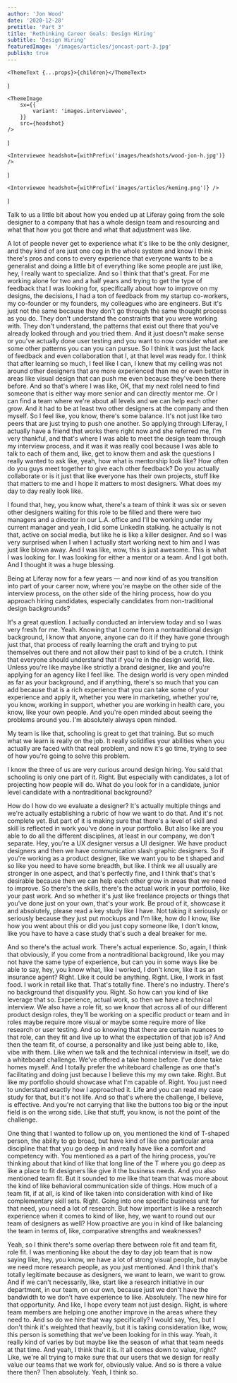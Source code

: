 ```yaml
---
author: 'Jon Wood'
date: '2020-12-28'
pretitle: 'Part 3'
title: 'Rethinking Career Goals: Design Hiring'
subtitle: 'Design Hiring'
featuredImage: '/images/articles/joncast-part-3.jpg'
publish: true
---
```



	<ThemeText {...props}>{children}</ThemeText>
)

	<ThemeImage
		sx={{
			variant: 'images.interviewee',
		}}
		src={headshot}
	/>
)

	<Interviewee headshot={withPrefix('images/headshots/wood-jon-h.jpg')} />
)

	<Interviewee headshot={withPrefix('images/articles/keming.png')} />
)


<Keming />

Talk to us a little bit about how you ended up at Liferay going from the sole designer to a company that has a whole design team and resourcing and what that how you got there and what that adjustment was like.

<Jon />

A lot of people never get to experience what it's like to be the only designer, and they kind of are just one cog in the whole system and know I think there's pros and cons to every experience that everyone wants to be a generalist and doing a little bit of everything like some people are just like, hey, I really want to specialize. And so I think that that's great. For me working alone for two and a half years and trying to get the type of feedback that I was looking for, specifically about how to improve on my designs, the decisions, I had a ton of feedback from my startup co-workers, my co-founder or my founders, my colleagues who are engineers. But it's just not the same because they don't go through the same thought process as you do. They don't understand the constraints that you were working with. They don't understand, the patterns that exist out there that you've already looked through and you tried them. And it just doesn't make sense or you've actually done user testing and you want to now consider what are some other patterns you can you can pursue. So I think it was just the lack of feedback and even collaboration that I, at that level was ready for. I think that after learning so much, I feel like I can, I knew that my ceiling was not around other designers that are more experienced than me or even better in areas like visual design that can push me even because they've been there before. And so that's where I was like, OK, that my next roleI need to find someone that is either way more senior and can directly mentor me. Or I can find a team where we're about all levels and we can help each other grow. And it had to be at least two other designers at the company and then myself. So I feel like, you know, there's some balance. It's not just like two peers that are just trying to push one another. So applying through Liferay, I actually have a friend that works there right now and she referred me, I'm very thankful, and that's where I was able to meet the design team through my interview process, and it was it was really cool because I was able to talk to each of them and, like, get to know them and ask the questions I really wanted to ask like, yeah, how what is mentorship look like? How often do you guys meet together to give each other feedback? Do you actually collaborate or is it just that like everyone has their own projects, stuff like that matters to me and I hope it matters to most designers. What does my day to day really look like.

I found that, hey, you know what, there's a team of think it was six or seven other designers waiting for this role to be filled and there were two managers and a director in our L.A. office and I'll be working under my current manager and yeah, I did some LinkedIn stalking. he actually is not that, active on social media, but like he is like a killer designer. And so I was very surprised when I when I actually start working next to him and I was just like blown away. And I was like, wow, this is just awesome. This is what I was looking for. I was looking for either a mentor or a team. And I got both. And I thought it was a huge blessing.

<Keming />

Being at Liferay now for a few years — and now kind of as you transition into part of your career now, where you're maybe on the other side of the interview process, on the other side of the hiring process, how do you approach hiring candidates, especially candidates from non-traditional design backgrounds?

<Jon />

It's a great question. I actually conducted an interview today and so I was very fresh for me. Yeah. Knowing that I come from a nontraditional design background, I know that anyone, anyone can do it if they have gone through just that, that process of really learning the craft and trying to put themselves out there and not allow their past to kind of be a crutch. I think that everyone should understand that if you're in the design world, like. Unless you're like maybe like strictly a brand designer, like and you're applying for an agency like I feel like. The design world is very open minded as far as your background, and if anything, there's so much that you can add because that is a rich experience that you can take some of your experience and apply it, whether you were in marketing, whether you're, you know, working in support, whether you are working in health care, you know, like your own people. And you're open minded about seeing the problems around you. I'm absolutely always open minded.

My team is like that, schooling is great to get that training. But so much what we learn is really on the job. It really solidifies your abilities when you actually are faced with that real problem, and now it's go time, trying to see of how you're going to solve this problem.

<Keming />

I know the three of us are very curious around design hiring. You said that schooling is only one part of it. Right. But especially with candidates, a lot of projecting how people will do. What do you look for in a candidate, junior level candidate with a nontraditional background?

<Jon />

How do I how do we evaluate a designer? It's actually multiple things and we're actually establishing a rubric of how we want to do that. And it's not complete yet. But part of it is making sure that there's a level of skill and skill is reflected in work you've done in your portfolio. But also like are you able to do all the different disciplines, at least in our company, we don't separate. Hey, you're a UX designer versus a UI designer. We have product designers and then we have communication slash graphic designers. So if you're working as a product designer, like we want you to be t shaped and so like you need to have some breadth, but like. I think we all usually are stronger in one aspect, and that's perfectly fine, and I think that's that's desirable because then we can help each other grow in areas that we need to improve. So there's the skills, there's the actual work in your portfolio, like your past work. And so whether it's just like freelance projects or things that you've done just on your own, that's your work. Be proud of it, showcase it and absolutely, please read a key study like I have. Not taking it seriously or seriously because they just put mockups and I'm like, how do I know, like how you went about this or did you just copy someone like, I don't know, like you have to have a case study that's such a deal breaker for me.

And so there's the actual work. There's actual experience. So, again, I think that obviously, if you come from a nontraditional background, like you may not have the same type of experience, but can you in some ways like be able to say, hey, you know what, like I worked, I don't know, like it as an insurance agent? Right. Like it could be anything. Right. Like, I work in fast food. I work in retail like that. That's totally fine. There's no industry. There's no background that disqualify you. Right. So how can you kind of like leverage that so. Experience, actual work, so then we have a technical interview. We also have a role fit, so we know that across all of our different product design roles, they'll be working on a specific product or team and in roles maybe require more visual or maybe some require more of like research or user testing. And so knowing that there are certain nuances to that role, can they fit and live up to what the expectation of that job is? And then the team fit, of course, a personality and like just being able to, like, vibe with them. Like when we talk and the technical interview in itself, we do a whiteboard challenge. We've offered a take home before. I've done take homes myself. And I totally prefer the whiteboard challenge as one that's facilitating and doing just because I believe this my my own take. Right. But like my portfolio should showcase what I'm capable of. Right. You just need to understand exactly how I approached it. Life and you can read my case study for that, but it's not life. And so that's where the challenge, I believe, is effective. And you're not carrying that like the buttons too big or the input field is on the wrong side. Like that stuff, you know, is not the point of the challenge.

<Keming />

One thing that I wanted to follow up on, you mentioned the kind of T-shaped person, the ability to go broad, but have kind of like one particular area discipline that that you go deep in and really have like a comfort and competency with. You mentioned as a part of the hiring process, you're thinking about that kind of like that long line of the T where you go deep as like a place to fit designers like give it the business needs. And you also mentioned team fit. But it sounded to me like that team that was more about the kind of like behavioral communication side of things. How much of a team fit, if at all, is kind of like taken into consideration with kind of like complementary skill sets. Right. Going into one specific business unit for that need, you need a lot of research. But how important is like a research experience when it comes to kind of like, hey, we want to round out our team of designers as well? How proactive are you in kind of like balancing the team in terms of, like, comparative strengths and weaknesses?

<Jon />

Yeah, so I think there's some overlap there between role fit and team fit, role fit. I was mentioning like about the day to day job team that is now saying like, hey, you know, we have a lot of strong visual people, but maybe we need more research people, as you just mentioned. And I think that's totally legitimate because as designers, we want to learn, we want to grow. And if we can't necessarily, like, start like a research initiative in our department, in our team, on our own, because just we don't have the bandwidth to we don't have experience to like. Absolutely. The new hire for that opportunity. And like, I hope every team not just design. Right, is where team members are helping one another improve in the areas where they need to. And so do we hire that way specifically? I would say, Yes, but I don't think it's weighted that heavily, but it is taking consideration like, wow, this person is something that we've been looking for in this way. Yeah, it really kind of varies by but maybe like the season of what that team needs at that time. And yeah, I think that it is. It all comes down to value, right? Like, we're all trying to make sure that our users that we design for really value our teams that we work for, obviously value. And so is there a value there then? Then absolutely. Yeah, I think so.


